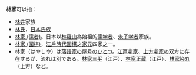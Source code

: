 '''林家'''可以指：
* [[林姓|林姓]]家族
* [[林姓_(日本)|林氏]]，[[日本氏族|日本氏族]]
*[[林家_(儒者)|林家 (儒者)]]。日本以[[林羅山|林羅山]]為始祖的[[儒学|儒学者]]、[[朱子学|朱子学者]]家族。
*[[林家_(圍棋)|林家 (圍棋)]]，[[江戶時代|江戶時代]][[圍棋|圍棋]]之[[家元|家元]]四家之一。
* 林家（はやしや）は[[落語家|落語家]]の[[屋号|屋号]]のひとつ。[[江戸噺家|江戸噺家]]、[[上方噺家|上方噺家]]の双方に存在するが、流れは別である。[[林家三平|林家三平]]（江戸）、[[林家正蔵|林家正蔵]]（江戸）、[[林家染丸|林家染丸]]（上方）など。

{{disambig|Cat=二字亞洲相關消歧義}}